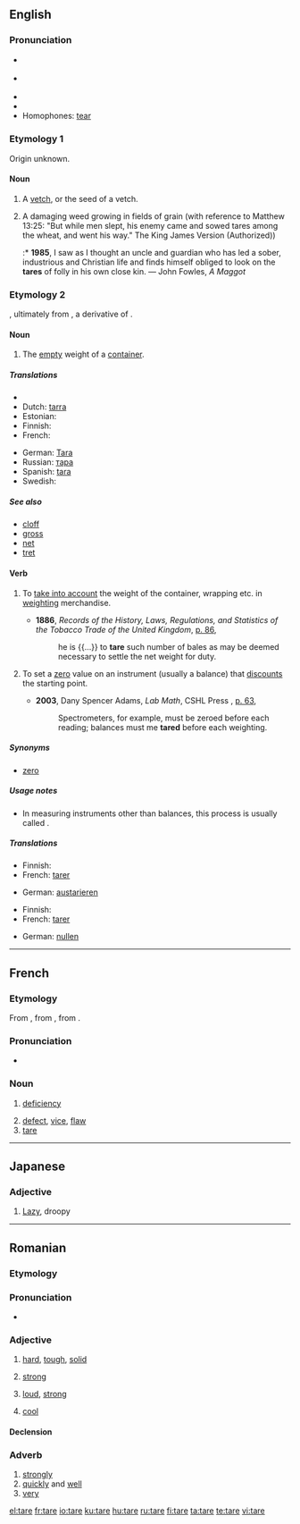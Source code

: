 {{was wotd|2008|September|12}}

==English==
{{wikipedia|dab=tare}}

===Pronunciation===
* {{a|UK}} {{IPA|/tɛ:/|/tɛə/}}
* {{a|US}} {{IPA|/tɛɹ/}}
* {{audio|en-us-tare.ogg|Audio (US)}}
* {{rhymes|ɛə(r)}}
* Homophones: [[tear]]

===Etymology 1===
Origin unknown.

====Noun====
{{en-noun}}

# {{rare}} A [[vetch]], or the seed of a vetch.
# {{rare}} A damaging weed growing in fields of grain (with reference to Matthew 13:25: "But while men slept, his enemy came and sowed tares among the wheat, and went his way." The King James Version (Authorized))
#:* '''1985''', I saw as I thought an uncle and guardian who has led a sober, industrious and Christian life and finds himself obliged to look on the '''tares''' of folly in his own close kin. — John Fowles, ''A Maggot''

===Etymology 2===
{{etyl|frm}} {{term|tare|lang=fr}}, ultimately from {{etyl|ar}} {{term|طرحة|tr=ṭarḥa||that which is thrown away|sc=Arab|lang=ar}}, a derivative of {{term|طرح|tr=ṭáraḥa||to throw (away)|sc=Arab|lang=ar}}.

====Noun====
{{wikipedia|tare weight}}
{{en-noun}}

# The [[empty]] weight of a [[container]].

=====Translations=====
{{trans-top|the empty weight of a container}}
* {{trreq|Chinese}}
* Dutch: [[tarra]]
* Estonian: {{t|et|taara}}
* Finnish: {{t|fi|taara}}
* French: {{t|fr|tare|f}}
{{trans-mid}}
* German: [[Tara]] {{n}}
* Russian: [[тара]] {{n}}
* Spanish: [[tara]] {{f}}
* Swedish: {{t|sv|tara|c}}
{{trans-bottom}}

=====See also=====
* [[cloff]]
* [[gross]]
* [[net]]
* [[tret]]

====Verb====
{{en-verb|tar|ing}}

# {{mostly|economics|and|legal}}<!--"commerce" would be ideal--> To [[take into account]] the weight of the container, wrapping etc. in [[weight#Verb|weighting]] merchandise.
#* '''1886''', ''Records of the History, Laws, Regulations, and Statistics of the Tobacco Trade of the United Kingdom'', [http://books.google.ca/books?id=vrAUAAAAYAAJ&pg=PA68 p. 86],
#*: he is {{...}} to '''tare''' such number of bales as may be deemed necessary to settle the net weight for duty.
# {{sciences}} To set a [[zero]] value on an instrument (usually a balance) that [[discount]]s the starting point.
#* '''2003''', Dany Spencer Adams, ''Lab Math'', CSHL Press<!--ISBN 0-87969-634-6-->, [http://books.google.ca/books?id=R2s0TSH1eXEC&pg=PA63&sig=ACfU3U3W05TXBAfp5pgDELaqIYLJqaTEvg p. 63],
#*: Spectrometers, for example, must be zeroed before each reading; balances must me '''tared''' before each weighting.

=====Synonyms=====
* {{sense|to set a zero value}} [[zero]]

=====Usage notes=====
* In measuring instruments other than balances, this process is usually called {{term|zero#Verb|zeroing}}.

=====Translations=====
{{trans-top|to take into account the weight of a container}}
* Finnish: {{t|fi|taarata}}
* French: [[tarer]]
{{trans-mid}}
* German: [[austarieren]]
{{trans-bottom}}

{{trans-top|to set a zero value on an instrument}}
* Finnish: {{t|fi|taarata}}
* French: [[tarer]]
{{trans-mid}}
* German: [[nullen]]
{{trans-bottom}}

----

==French==

===Etymology===
From {{ML.|fr}} {{term|tara|lang=la}}, from {{etyl|ar|fr}} {{term|طرح|tr=ŧarħ||rubbish, refuse|sc=Arab|lang=ar}}, from {{term|طرح|tr=ŧaraħa||reject, deduct|sc=Arab|lang=ar}}.

===Pronunciation===
* {{IPA|/taʀ/|lang=fr}}

===Noun===
{{fr-noun|f}}

# {{archaic|lang=fr}} [[deficiency]]
# [[defect]], [[vice]], [[flaw]]
# [[tare#English|tare]]

----

==Japanese==

===Adjective===
{{infl|ja|adjective}}
{{rfscript|Japanese}}

# [[lazy|Lazy]], droopy

----

==Romanian==

===Etymology===
{{etyl|la|ro}} {{term|talem|lang=la}}

===Pronunciation===
* {{IPA|['ta.re]|lang=ro}}

===Adjective===
{{ro-adj|2}}

# {{context|of a material}} [[hard]], [[tough]], [[solid]]
# {{context|of a person}} [[strong]]
# {{context|of a voice}} [[loud]], [[strong]]
# {{colloquial|lang=ro}} [[cool]]

====Declension====
{{ro-adj-2-e|tar}}

===Adverb===
{{ro-adv}}

# [[strongly]]
# [[quickly]] and [[well]]
# [[very]]

[[el:tare]]
[[fr:tare]]
[[io:tare]]
[[ku:tare]]
[[hu:tare]]
[[ru:tare]]
[[fi:tare]]
[[ta:tare]]
[[te:tare]]
[[vi:tare]]